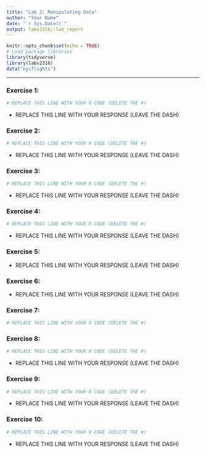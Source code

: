 ```yaml
---
title: "Lab 2: Manipulating Data"
author: "Your Name"
date: "`r Sys.Date()`"
output: labs2316::lab_report
---
```


```r
knitr::opts_chunk$set(echo = TRUE)
# Load package libraries
library(tidyverse)
library(labs2316)
data("nycflights")
```

* * *

### Exercise 1:

```r
# REPLACE THIS LINE WITH YOUR R CODE (DELETE THE #)
```

- REPLACE THIS LINE WITH YOUR RESPONSE (LEAVE THE DASH)


### Exercise 2:

```r
# REPLACE THIS LINE WITH YOUR R CODE (DELETE THE #)
```

- REPLACE THIS LINE WITH YOUR RESPONSE (LEAVE THE DASH)


### Exercise 3:

```r
# REPLACE THIS LINE WITH YOUR R CODE (DELETE THE #)
```

- REPLACE THIS LINE WITH YOUR RESPONSE (LEAVE THE DASH)


### Exercise 4:

```r
# REPLACE THIS LINE WITH YOUR R CODE (DELETE THE #)
```

- REPLACE THIS LINE WITH YOUR RESPONSE (LEAVE THE DASH)


### Exercise 5:

- REPLACE THIS LINE WITH YOUR RESPONSE (LEAVE THE DASH)


### Exercise 6:

- REPLACE THIS LINE WITH YOUR RESPONSE (LEAVE THE DASH)


### Exercise 7:

```r
# REPLACE THIS LINE WITH YOUR R CODE (DELETE THE #)
```


### Exercise 8:

```r
# REPLACE THIS LINE WITH YOUR R CODE (DELETE THE #)
```

- REPLACE THIS LINE WITH YOUR RESPONSE (LEAVE THE DASH)


### Exercise 9:

```r
# REPLACE THIS LINE WITH YOUR R CODE (DELETE THE #)
```

- REPLACE THIS LINE WITH YOUR RESPONSE (LEAVE THE DASH)


### Exercise 10:

```r
# REPLACE THIS LINE WITH YOUR R CODE (DELETE THE #)
```

- REPLACE THIS LINE WITH YOUR RESPONSE (LEAVE THE DASH)
